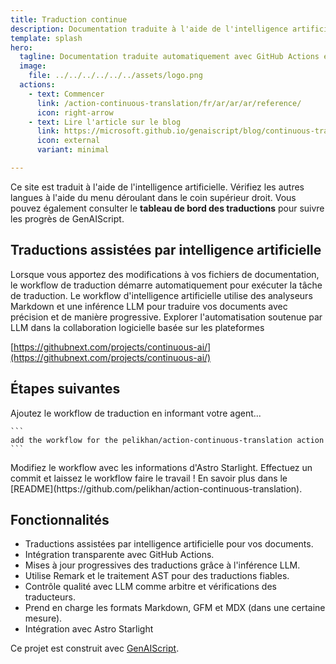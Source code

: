 ```yaml
---
title: Traduction continue
description: Documentation traduite à l'aide de l'intelligence artificielle générale
template: splash
hero:
  tagline: Documentation traduite automatiquement avec GitHub Actions et modèles
  image:
    file: ../../../../../../assets/logo.png
  actions:
    - text: Commencer
      link: /action-continuous-translation/fr/ar/ar/ar/reference/
      icon: right-arrow
    - text: Lire l'article sur le blog
      link: https://microsoft.github.io/genaiscript/blog/continuous-translations/
      icon: external
      variant: minimal

---
```



Ce site est traduit à l'aide de l'intelligence artificielle. Vérifiez les autres langues à l'aide du menu déroulant dans le coin supérieur droit. Vous pouvez également consulter le **tableau de bord des traductions** pour suivre les progrès de GenAIScript.

## Traductions assistées par intelligence artificielle

<CardGrid>
  <Card title="Actions GitHub" icon="github">
    Lorsque vous apportez des modifications à vos fichiers de documentation, le workflow de traduction démarre automatiquement pour exécuter la tâche de traduction.
  </Card>

  <Card title="Modèles GitHub" icon="seti:markdown">
    Le workflow d'intelligence artificielle utilise des analyseurs Markdown et une inférence LLM pour traduire vos documents avec précision et de manière progressive.
  </Card>
</CardGrid>

<Card title="Intelligence artificielle continue" icon="rocket">
  Explorer l'automatisation soutenue par LLM dans la collaboration logicielle basée sur les plateformes

  [https://githubnext.com/projects/continuous-ai/](https://githubnext.com/projects/continuous-ai/)
</Card>

## Étapes suivantes

<CardGrid stagger>
  <Card title="Ajouter le workflow" icon="pencil">
    Ajoutez le workflow de traduction en informant votre agent...

    ```
    add the workflow for the pelikhan/action-continuous-translation action
    ```
  </Card>

  <Card title="Configurer votre site" icon="setting">
    Modifiez le workflow avec les informations d'Astro Starlight.
  </Card>

  <Card title="Traduisez !" icon="add-document">
    Effectuez un commit et laissez le workflow faire le travail !
  </Card>

  <Card title="Lire la documentation" icon="open-book">
    En savoir plus dans le [README](https://github.com/pelikhan/action-continuous-translation).
  </Card>
</CardGrid>

## Fonctionnalités

* Traductions assistées par intelligence artificielle pour vos documents.
* Intégration transparente avec GitHub Actions.
* Mises à jour progressives des traductions grâce à l'inférence LLM.
* Utilise Remark et le traitement AST pour des traductions fiables.
* Contrôle qualité avec LLM comme arbitre et vérifications des traducteurs.
* Prend en charge les formats Markdown, GFM et MDX (dans une certaine mesure).
* Intégration avec Astro Starlight

Ce projet est construit avec [GenAIScript](https://microsoft.github.io/genaiscript).
